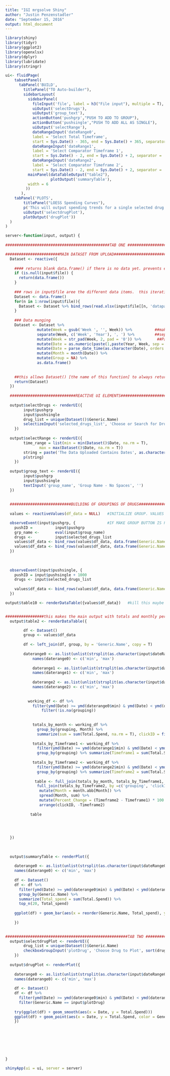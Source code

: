 ```yaml
---
title: "IGI mrgsolve Shiny"
author: "Justin Penzenstadler"
date: "September 15, 2016"
output: html_document
---
```


```r
library(shiny)
library(tidyr)
library(ggplot2)
library(openxlsx)
library(dplyr)
library(lubridate)
library(stringr)
```



```r
ui<- fluidPage(
    tabsetPanel(
      tabPanel('BUILD',
        titlePanel("TO Auto-builder"),
        sidebarLayout(
          sidebarPanel(
            fileInput('file', label = h3("File input"), multiple = T),
            uiOutput('selectDrugs'),
            uiOutput('group_text'),
            actionButton('pushgrp',"PUSH TO ADD TO GROUP"),
            actionButton('pushsingle',"PUSH TO ADD ALL AS SINGLE"),
            uiOutput('selectRange'),
            dateRangeInput('dateRange0',
            label = 'Select Total Timeframe',
            start = Sys.Date() - 365, end = Sys.Date() + 365, separator = 'to'),
            dateRangeInput('dateRange1',
            label = 'Select Comparator Timeframe 1',
            start = Sys.Date() - 2, end = Sys.Date() + 2, separator = 'to'),
            dateRangeInput('dateRange2',
            label = 'Select Comparator Timeframe 2',
            start = Sys.Date() - 2, end = Sys.Date() + 2, separator = 'to')),
          mainPanel(dataTableOutput("table2"),
                    plotOutput('summaryTable'),
          width = 6
         ))
       ),
    tabPanel('PLOTS', 
        titlePanel("LOESS Spending Curves"),
        p('This will output spending trends for a single selected drug over the selected Total Timeframe'),
        uiOutput('selectdrugPlot'),
        plotOutput('drugPlot'))
  )
)  
```


```r
server<-function(input, output) {
  
##############################################TAB ONE #######################################################  

########################MAIN DATASET FROM UPLOAD############################    
  Dataset <- reactive({
    
    #### returns blank data.frame() if there is no data yet. prevents errors.
    if (is.null(input$file)) {
      return(data.frame())
    }
    
    ### rows in input$file aree the different data items.  this iteratively binds them into Dataset
    Dataset <- data.frame()
    for(n in 1:nrow(input$file)){
      Dataset <- Dataset %>% bind_rows(read.xlsx(input$file[[n, 'datapath']]))
    }
    
    ### Data munging 
    Dataset <- Dataset %>%
              mutate(Week = gsub('Week ', '', Week)) %>%          ##make Week numeric
              separate(Week, c('Week', 'Year'), ', ') %>%         ##separate Week/Year into different columns 
              mutate(Week = str_pad(Week, 2, pad = '0')) %>%       ##Pad Week so that it is always 2 digits
              mutate(Date = as.numeric(paste(1,paste(Year, Week, sep = ''), sep = ''))) %>%  ##add a day (aka u in lubridate) for each date.  it is a bug.
              mutate(Date = parse_date_time(as.character(Date), orders = "uYW")) %>% 
              mutate(Month = month(Date)) %>% 
              mutate(Group = NA) %>%
              as.data.frame()
    
    
    ##this allows Dataset() [the name of this function] to always return the reactive DF built from UI input 
    return(Dataset)
  })  
  
  #############################REACTIVE UI ELEMENTS###########################
  
  output$selectDrugs <- renderUI({
        input$pushgrp 
        input$pushsingle
        drug_list = unique(Dataset()$Generic.Name)
        selectizeInput('selected_drugs_list', 'Choose or Search for Drugs', choices = sort(drug_list), multiple = TRUE)
    })
    
  output$selectRange <- renderUI({
        time_range = list(min = min(Dataset()$Date, na.rm = T), 
               max = max(Dataset()$Date, na.rm = T)) 
        string = paste('The Data Uploaded Contains Dates', as.character(time_range$min), as.character(time_range$max))
        p(string)
    })
  
  output$group_text <- renderUI({
        input$pushgrp 
        input$pushsingle
        textInput('group_name', 'Group Name - No Spaces', '')
  })
  
    
  ###########################BUILDING OF GROUPINGS OF DRUGS######################
  
  values <- reactiveValues(df_data = NULL)   #INITIALIZE GROUP. VALUES IS THE GROUP DF

  observeEvent(input$pushgrp, {              #IF MAKE GROUP BUTTON IS PUSHED, ADD CURRENT SELECTED DRUGS AS grouped item to values 
    pushID =          input$pushgrp
    grp_name <-       eval(input$group_name)
    drugs <-          input$selected_drugs_list 
    values$df_data <- bind_rows(values$df_data, data.frame(Generic.Name = as.vector(drugs), push_no = as.vector(pushID), grouping = as.vector(grp_name)))
    values$df_data <- bind_rows(values$df_data, data.frame(Generic.Name = as.vector(drugs), push_no = as.vector(pushID), grouping = as.vector(drugs)))
  })
  
  
  
  observeEvent(input$pushsingle, {
    pushID = input$pushsingle + 1000
    drugs <- input$selected_drugs_list 
    
    values$df_data <- bind_rows(values$df_data, data.frame(Generic.Name = as.vector(drugs), push_no = as.vector(pushID), grouping = as.vector(drugs)))
  })

output$table10 <- renderDataTable({values$df_data})   #kill this maybe for final development version? 


#################this makes the main output with totals and monthly per group/drug#####################################
  output$table2 <- renderDataTable({

        df <- Dataset()
        group <- values$df_data
        
        df <- left_join(df, group, by = 'Generic.Name', copy = T)
        
        daterange0 <- as.list(unlist(strsplit(as.character(input$dateRange0), 'to')))
            names(daterange0) <- c('min', 'max')
            
            daterange1 <- as.list(unlist(strsplit(as.character(input$dateRange1), 'to')))
            names(daterange1) <- c('min', 'max')
            
            daterange2 <- as.list(unlist(strsplit(as.character(input$dateRange2), 'to')))
            names(daterange2) <- c('min', 'max')
            
            
          working_df <- df %>% 
            filter(ymd(Date) >= ymd(daterange0$min) & ymd(Date) < ymd(daterange0$max)) %>%
                filter(!is.na(grouping))
          
          
            totals_by_month <- working_df %>% 
              group_by(grouping, Month) %>% 
              summarize(sum = sum(Total.Spend, na.rm = T), clickID = first(push_no))
        
            totals_by_Timeframe1 <- working_df %>% 
              filter(ymd(Date) >= ymd(daterange1$min) & ymd(Date) < ymd(daterange1$max))%>%
              group_by(grouping) %>% summarize(Timeframe1 = sum(Total.Spend, na.rm = T), clickID = first(push_no))
            
            totals_by_Timeframe2 <- working_df %>% 
              filter(ymd(Date) >= ymd(daterange2$min) & ymd(Date) < ymd(daterange2$max))%>%
              group_by(grouping) %>% summarize(Timeframe2 = sum(Total.Spend, na.rm = T), clickID = first(push_no))
            
             table <- full_join(totals_by_month, totals_by_Timeframe1, by =c('grouping', 'clickID')) %>% 
              full_join(totals_by_Timeframe2, by =c('grouping', 'clickID')) %>% 
               mutate(Month = month.abb[Month]) %>%
               spread(Month, sum) %>%
               mutate(Percent_Change = (Timeframe2 - Timeframe1) * 100 /Timeframe2) %>% 
               arrange(clickID, -Timeframe2)
           
           table
            
        
       

  })
  
  
  
  output$summaryTable <- renderPlot({
    
    daterange0 <- as.list(unlist(strsplit(as.character(input$dateRange0), 'to')))
    names(daterange0) <- c('min', 'max')
    
    df <- Dataset()
    df <- df %>% 
      filter(ymd(Date) >= ymd(daterange0$min) & ymd(Date) < ymd(daterange0$max)) %>%
      group_by(Generic.Name) %>% 
      summarize(Total_spend = sum(Total.Spend)) %>% 
      top_n(20, Total_spend)
    
    ggplot(df) + geom_bar(aes(x = reorder(Generic.Name, Total_spend), y = Total_spend), stat = 'identity') + theme(axis.text.x = element_text(angle = 90, hjust = 1))
    
    })
  

######################################################TAB TWO #############################################################
  output$selectdrugPlot <- renderUI({
        drug_list = unique(Dataset()$Generic.Name)
        checkboxGroupInput('plotDrug', 'Choose Drug to Plot', sort(drug_list))
    })
  
  output$drugPlot <- renderPlot({
    
    daterange0 <- as.list(unlist(strsplit(as.character(input$dateRange0), 'to')))
    names(daterange0) <- c('min', 'max')
    
    df <- Dataset()
    df <- df %>% 
      filter(ymd(Date) >= ymd(daterange0$min) & ymd(Date) < ymd(daterange0$max)) %>%
      filter(Generic.Name == input$plotDrug)
    
    try(ggplot(df) + geom_smooth(aes(x = Date, y = Total.Spend)))
    ggplot(df) + geom_point(aes(x = Date, y = Total.Spend, color = Generic.Name))
    })
  
  
  
  
  
  
  
}

shinyApp(ui = ui, server = server)

```